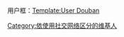 [[Category:依使用社交网络区分的维基人|Category:依使用社交网络区分的维基人]]

用户框：[[Template:User_Douban|Template:User Douban]]